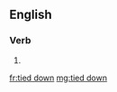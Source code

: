 ==English==

===Verb===
{{head|en|verb form}}

# {{en-past of|tie down}}

[[fr:tied down]]
[[mg:tied down]]